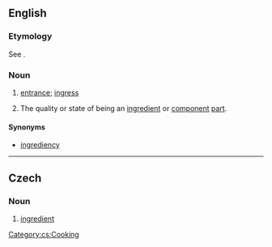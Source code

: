 ==English==

===Etymology===
See {{term|ingredient|lang=en}}.

===Noun===
{{en-noun|-}}

# {{obsolete}} [[entrance]]; [[ingress]]
#: {{rfquotek|Sir M. Hale}}
# {{obsolete}} The quality or state of being an [[ingredient]] or [[component]] [[part]].
#: {{rfquotek|Boyle}}

====Synonyms====
* [[ingrediency]]

{{Webster 1913}}

----

==Czech==

===Noun===
{{cs-noun|g=f}}

# [[ingredient]]

[[Category:cs:Cooking]]